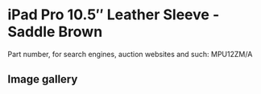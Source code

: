 # iPad Pro 10.5″ Leather Sleeve - Saddle Brown

Part number, for search engines, auction websites and such: MPU12ZM/A

## Image gallery

<div style={{ width: "768px" }}>
  <GalleryComponent
    images={[
      {
        original: "/everysource/MPU12",
        thumbnail: "/everypreview/MPU12",
      },
      {
        original: "/everysource/MPU12_AV2",
        thumbnail: "/everypreview/MPU12_AV2",
      },
      {
        original: "/everysource/MPU12_AV3",
        thumbnail: "/everypreview/MPU12_AV3",
      }
    ]}
  />
</div>